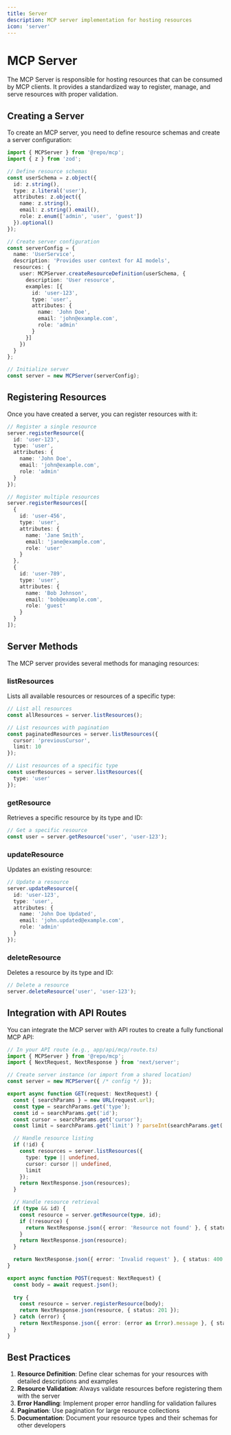 ```yaml
---
title: Server
description: MCP server implementation for hosting resources
icon: 'server'
---
```


# MCP Server

The MCP Server is responsible for hosting resources that can be consumed by MCP clients. It provides a standardized way to register, manage, and serve resources with proper validation.

## Creating a Server

To create an MCP server, you need to define resource schemas and create a server configuration:

```typescript
import { MCPServer } from '@repo/mcp';
import { z } from 'zod';

// Define resource schemas
const userSchema = z.object({
  id: z.string(),
  type: z.literal('user'),
  attributes: z.object({
    name: z.string(),
    email: z.string().email(),
    role: z.enum(['admin', 'user', 'guest'])
  }).optional()
});

// Create server configuration
const serverConfig = {
  name: 'UserService',
  description: 'Provides user context for AI models',
  resources: {
    user: MCPServer.createResourceDefinition(userSchema, {
      description: 'User resource',
      examples: [{
        id: 'user-123',
        type: 'user',
        attributes: {
          name: 'John Doe',
          email: 'john@example.com',
          role: 'admin'
        }
      }]
    })
  }
};

// Initialize server
const server = new MCPServer(serverConfig);
```

## Registering Resources

Once you have created a server, you can register resources with it:

```typescript
// Register a single resource
server.registerResource({
  id: 'user-123',
  type: 'user',
  attributes: {
    name: 'John Doe',
    email: 'john@example.com',
    role: 'admin'
  }
});

// Register multiple resources
server.registerResources([
  {
    id: 'user-456',
    type: 'user',
    attributes: {
      name: 'Jane Smith',
      email: 'jane@example.com',
      role: 'user'
    }
  },
  {
    id: 'user-789',
    type: 'user',
    attributes: {
      name: 'Bob Johnson',
      email: 'bob@example.com',
      role: 'guest'
    }
  }
]);
```

## Server Methods

The MCP server provides several methods for managing resources:

### listResources

Lists all available resources or resources of a specific type:

```typescript
// List all resources
const allResources = server.listResources();

// List resources with pagination
const paginatedResources = server.listResources({
  cursor: 'previousCursor',
  limit: 10
});

// List resources of a specific type
const userResources = server.listResources({
  type: 'user'
});
```

### getResource

Retrieves a specific resource by its type and ID:

```typescript
// Get a specific resource
const user = server.getResource('user', 'user-123');
```

### updateResource

Updates an existing resource:

```typescript
// Update a resource
server.updateResource({
  id: 'user-123',
  type: 'user',
  attributes: {
    name: 'John Doe Updated',
    email: 'john.updated@example.com',
    role: 'admin'
  }
});
```

### deleteResource

Deletes a resource by its type and ID:

```typescript
// Delete a resource
server.deleteResource('user', 'user-123');
```

## Integration with API Routes

You can integrate the MCP server with API routes to create a fully functional MCP API:

```typescript
// In your API route (e.g., app/api/mcp/route.ts)
import { MCPServer } from '@repo/mcp';
import { NextRequest, NextResponse } from 'next/server';

// Create server instance (or import from a shared location)
const server = new MCPServer({ /* config */ });

export async function GET(request: NextRequest) {
  const { searchParams } = new URL(request.url);
  const type = searchParams.get('type');
  const id = searchParams.get('id');
  const cursor = searchParams.get('cursor');
  const limit = searchParams.get('limit') ? parseInt(searchParams.get('limit')!) : undefined;

  // Handle resource listing
  if (!id) {
    const resources = server.listResources({
      type: type || undefined,
      cursor: cursor || undefined,
      limit
    });
    return NextResponse.json(resources);
  }

  // Handle resource retrieval
  if (type && id) {
    const resource = server.getResource(type, id);
    if (!resource) {
      return NextResponse.json({ error: 'Resource not found' }, { status: 404 });
    }
    return NextResponse.json(resource);
  }

  return NextResponse.json({ error: 'Invalid request' }, { status: 400 });
}

export async function POST(request: NextRequest) {
  const body = await request.json();
  
  try {
    const resource = server.registerResource(body);
    return NextResponse.json(resource, { status: 201 });
  } catch (error) {
    return NextResponse.json({ error: (error as Error).message }, { status: 400 });
  }
}
```

## Best Practices

1. **Resource Definition**: Define clear schemas for your resources with detailed descriptions and examples
2. **Resource Validation**: Always validate resources before registering them with the server
3. **Error Handling**: Implement proper error handling for validation failures
4. **Pagination**: Use pagination for large resource collections
5. **Documentation**: Document your resource types and their schemas for other developers
